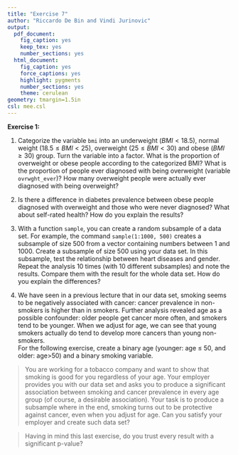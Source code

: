 ```yaml
---
title: "Exercise 7"
author: "Riccardo De Bin and Vindi Jurinovic"
output:
  pdf_document:
    fig_caption: yes
    keep_tex: yes
    number_sections: yes
  html_document:
    fig_caption: yes
    force_captions: yes
    highlight: pygments
    number_sections: yes
    theme: cerulean
geometry: tmargin=1.5in
csl: mee.csl
---
```


**Exercise 1:**

1. Categorize the variable `bmi` into an underweight ($BMI < 18.5$), normal weight ($18.5 \leq BMI < 25$), overweight ($25 \leq BMI < 30$) and obese ($BMI \geq 30$) group. Turn the variable into a factor. What is the proportion of overweight or obese people according to the categorized BMI?  What is the proportion of people ever diagnosed with being overweight (variable `ovrwght_ever`)? How many overweight people were actually ever diagnosed with being overweight?

2. Is there a difference in diabetes prevalence between obese people diagnosed with overweight and those who were never diagnosed? What about self-rated health? How do you explain the results?

3. With a function `sample`, you can create a random subsample of a data set. For example, the command `sample(1:1000, 500)` creates a subsample of size 500 from a vector containing numbers between 1 and 1000.
Create a subsample of size 500 using your data set. In this subsample, test the relationship between heart diseases and gender. Repeat the analysis 10 times (with 10 different subsamples) and note the results. Compare them with the result for the whole data set. How do you explain the differences?

4. We have seen in a previous lecture that in our data set, smoking seems to be negatively associated with cancer: cancer prevalence in non-smokers is higher than in smokers. Further analysis revealed age as a possible confounder: older people get cancer more often, and smokers tend to be younger. When we adjust for age, we can see that young smokers actually do tend to develop more cancers than young non-smokers.      
  For the following exercise, create a binary age (younger: age $\leq$ 50, and older: age>50) and a binary smoking variable.

> You are working for a tobacco company and want to show that smoking is good for you regardless of your age. Your employer provides you with our data set and asks you to produce a significant association between smoking and cancer prevalence in every age group (of course, a desirable association). Your task is to produce a subsample where in the end, smoking turns out to be protective against cancer, even when you adjust for age. Can you satisfy your employer and create such data set?
  
> Having in mind this last exercise, do you trust every result with a significant p-value?
